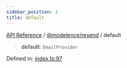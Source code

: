 ```yaml
---
sidebar_position: 1
title: default
---
```


[API Reference](/api-reference/@modelence/resend/variables/../../../index) / [@modelence/resend](/api-reference/@modelence/resend/variables/../index) / default

> **default**: `EmailProvider`

Defined in: [index.ts:97](https://github.com/modelence/modelence/blob/72580191dccfb1a9a42664d6f05e82daf7d86019/packages/resend/src/index.ts#L97)
